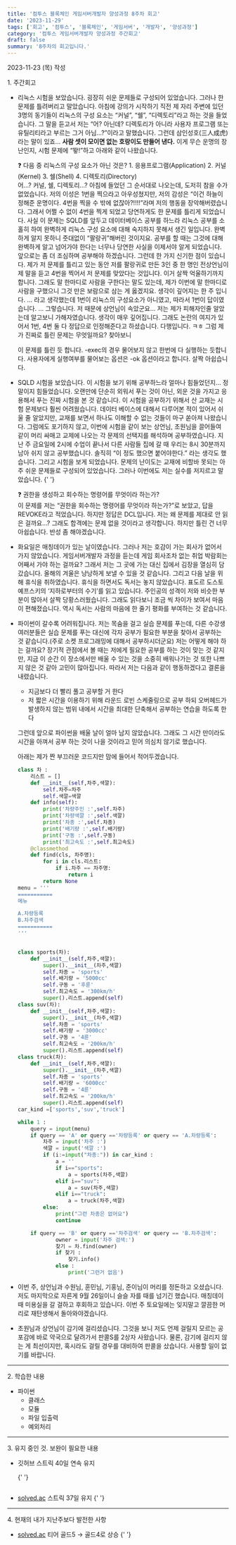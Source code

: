 ```yaml
---
title: '컴투스 블록체인 게임서버개발자 양성과정 8주차 회고'
date: '2023-11-29'
tags: ['회고', '컴투스', '블록체인', '게임서버', '개발자', '양성과정']
category: '컴투스 게임서버개발자 양성과정 주간회고'
draft: false
summary: '8주차의 회고입니다.'
---
```


2023-11-23 (목) 작성

<BackColorh1 color="mint">1. 주간회고</BackColorh1>

- 리눅스 시험을 보았습니다. 굉장히 쉬운 문제들로
  구성되어 있었습니다. 그러나 한 문제를 틀려버리고 말았습니다. 아침에 강의가 시작하기 직전 제 자리
  주변에 있던 3명의 동기들이 리눅스의 구성 요소는 “커널”, “쉘”, “디렉토리”라고 하는 것을 들었습니다.
  그 말을 듣고서 저는 “어? 아닌데? 디렉토리가 아니라 사용자 프로그램 또는 유틸리티라고 부르는 그거
  아님…?”이라고 말했습니다. 그런데 삼인성호(三人成虎)라는 말이 있죠… **사람 셋이 모이면 없는 호랑이도
  만들어 낸다.** 이게 무슨 운명의 장난인지, 시험 문제에 “뙇!”하고 아래와 같이 나왔습니다.

  <aside>
    ❓ 다음 중 리눅스의 구성 요소가 아닌 것은? 1. 응용프로그램(Application) 2. 커널(Kernel) 3.
    쉘(Shell) 4. 디렉토리(Directory)
  </aside>
  어…? 커널, 쉘, 디렉토리…? 아침에 들었던 그 순서대로 나오는데, 도저히 참을 수가 없었습니다. 저의 이성은
  1번을 찍으라고 아우성쳤지만, 저의 감성은 “이건 하늘이 정해준 운명이다. 4번을 찍을 수 밖에 없잖아?!!!!”라며
  저의 행동을 장악해버렸습니다. 그래서 어쩔 수 없이 4번을 찍게 되었고 당연하게도 한 문제를 틀리게 되었습니다.
  사실 이 문제는 SQLD를 앞두고 데이터베이스 공부를 하느라 리눅스 공부를 소홀히 하여 완벽하게 리눅스 구성
  요소에 대해 숙지하지 못해서 생긴 일입니다. 완벽하게 알지 못하니 줏대없이 “팔랑귀”해버린 것이지요. 공부를
  할 때는 그것에 대해 완벽하게 알고 넘어가야 한다는 너무나 당연한 사실을 이제서야 알게 되었습니다. 앞으로는
  좀 더 조심하며 공부해야 하겠습니다. 그런데 한 가지 신기한 점이 있습니다. 제가 저 문제를 틀리고 있는
  동안 저를 팔랑귀로 만든 3인 중 한 명인 전상언님이 제 말을 듣고 4번을 찍어서 저 문제를 맞았다는 것입니다.
  이거 살짝 억울하기까지 합니다. 그래도 말 한마디로 사람을 구한다는 말도 있는데, 제가 이번에 말 한마디로
  사람을 구했으니 그것 만은 보람으로 삼는 게 옳겠지요. 생각이 깊어지는 한 주 입니다. … 라고 생각했는데
  1번이 리눅스의 구성요소가 아니였고, 따라서 1번이 답이였습니다. … 그렇습니다. 저 때문에 상언님이 속았군요…
  저는 제가 피해자인줄 알았는데 알고보니 가해자였습니다. 생각이 매우 깊어집니다. 그래도 논란의 여지가
  있어서 1번, 4번 둘 다 정답으로 인정해준다고 하셨습니다. 다행입니다. ㅋㅎ 그럼 제가 진짜로 틀린 문제는
  무엇일까요? 찾아보니
  <Image alt="" src="/static/images/reminiscence/14.png" width={800} height={800} />

  이 문제를 틀린 듯 합니다. -exec의 경우 물어보지 않고 한번에 다 실행하는 듯합니다. 사용자에게 실행여부를 물어보는 옵션은 -ok 옵션이라고 합니다. 살짝 아쉽습니다.

- SQLD 시험을 보았습니다. 이 시험을 보기 위해 공부하느라 얼마나 힘들었던지… 정말이지 힘들었습니다. 오랜만에 단순히 외워서 푸는 것이 아닌, 외운 것을 가지고 응용해서 푸는 진짜 시험을 본 것 같습니다. 이 시험을 공부하기 위해서 산 교재는 시험 문제보다 훨씬 어려웠습니다. 데이터 베이스에 대해서 다루어본 적이 있어서 쉬울 줄 알았지만, 교재를 보면서 하나도 이해할 수 없는 것들이 마구 쏟아져 나왔습니다. 그럼에도 포기하지 않고, 이번에 시험을 같이 보는 상언님, 초원님을 끌어들여 같이 머리 싸매고 교제에 나오는 각 문제의 선택지를 해석하며 공부하였습니다. 지난 주 금요일에 2시에 수업이 끝나서 다른 사람들 집에 갈 때 우리는 8시 30분까지 남아 쉬지 않고 공부했습니다. 솔직히 “이 정도 했으면 붙어야한다.” 라는 생각도 했습니다.
  그리고 시험을 보게 되었습니다. 문제의 난이도는 교재에 비할바 못되는 아주 쉬운 문제들로 구성되어 있었습니다. 그러나 이번에도 저는 실수를 저지르고 말았습니다.
  {' '}
  <aside>❓ 권한을 생성하고 회수하는 명령어를 무엇이라 하는가?</aside>이 문제를 저는 “권한을
  회수하는 명령어를 무엇이라 하는가?”로 보았고, 답을 REVOKE라고 적었습니다. 하지만 정답은 DCL입니다.
  저는 왜 문제를 제대로 안 읽은 걸까요…? 그래도 합격에는 문제 없을 것이라고 생각합니다. 하지만 틀린
  건 너무 아쉽습니다. 반성 좀 해야겠습니다.
- 화요일은 매칭데이가 있는 날이였습니다. 그러나 저는 호감이 가는 회사가 없어서 가지 않았습니다. 게임서버개발자 과정을 듣는데 게임 회사조차 없는 취업 박람회는 어째서 가야 하는 걸까요? 그래서 저는 그 곳에 가는 대신 집에서 김장을 열심히 담갔습니다. 올해의 겨울은 낭낭하게 보낼 수 있을 것 같습니다. 그리고 다음 날을 위해 휴식을 취하였습니다. 휴식을 하면서도 독서는 놓지 않았습니다. 표도르 도스토예프스키의 ‘지하로부터의 수기’를 읽고 있습니다. 주인공의 성격이 저와 비슷한 부분이 많아서 살짝 당황스러웠습니다. 그래도 읽다보니 조금 씩 차이가 보여서 마음이 편해졌습니다. 역시 독서는 사람의 마음에 한 줄기 평화를 부여하는 것 같습니다.

- 파이썬이 갈수록 어려워집니다. 저는 목숨을 걸고 실습 문제를 푸는데, 다른 수강생 여러분들은 실습 문제를 푸는 대신에 각자 공부가 필요한 부분을 찾아서 공부하는 것 같습니다.(주로 소켓 프로그래밍에 대해서 공부하시더군요) 저는 어떻게 해야 하는 걸까요? 장기적 관점에서 볼 때는 저에게 필요한 공부를 하는 것이 맞는 것 같지만, 지금 이 순간 이 장소에서만 배울 수 있는 것을 소중히 배워나가는 것 또한 나쁘지 않은 것 같아 고민이 많아집니다. 따라서 저는 다음과 같이 행동하겠다고 결론을 내렸습니다.

  - 지금보다 더 빨리 풀고 공부할 거 한다
  - 저 짧은 시간을 이용하기 위해 라운드 로빈 스케줄링으로 공부 하되 오버헤드가 발생하지 않는 범위 내에서 시간을 최대한 단축해서 공부하는 연습을 하도록 한다

  그런데 앞으로 파이썬을 배울 날이 얼마 남지 않았습니다. 그래도 그 시간 만이라도 시간을 아껴서 공부 하는 것이 나을 것이라고 믿어 의심치 않기로 했습니다.

  아래는 제가 짠 부끄러운 코드지만 맘에 들어서 적어두겠습니다.

  ```python
  class 차 :
      리스트 = []
      def __init__(self,차주,색깔):
          self.차주=차주
          self.색깔=색깔
      def info(self):
          print('차량주인 :',self.차주)
          print('차량색깔 :',self.색깔)
          print('차종 :',self.차종)
          print('배기량 :',self.배기량)
          print('구동 :',self.구동)
          print('최고속도 :',self.최고속도)
      @classmethod
      def find(cls, 차주명):
          for i in cls.리스트:
              if i.차주 == 차주명:
                  return i
          return None
  menu = '''
  ===========
  메뉴

  A.차량등록
  B.차주검색
  ===========
  '''


  class sports(차):
      def __init__(self,차주,색깔):
          super().__init__(차주,색깔)
          self.차종 = 'sports'
          self.배기량 = '5000cc'
          self.구동 = '후륜'
          self.최고속도 = '300km/h'
          super().리스트.append(self)
  class suv(차):
      def __init__(self,차주,색깔):
          super().__init__(차주,색깔)
          self.차종 = 'sports'
          self.배기량 = '3000cc'
          self.구동 = '4륜'
          self.최고속도 = '200km/h'
          super().리스트.append(self)
  class truck(차):
      def __init__(self,차주,색깔):
          super().__init__(차주,색깔)
          self.차종 = 'sports'
          self.배기량 = '6000cc'
          self.구동 = '4륜'
          self.최고속도 = '200km/h'
          super().리스트.append(self)
  car_kind =['sports','suv','truck']

  while 1 :
      query = input(menu)
      if query == 'A' or query =='차량등록' or query == 'A.차량등록':
          차주 = input('차주 :')
          색깔 = input('색깔 :')
          if (i:=input("차종:")) in car_kind :
              a = ''
              if i=="sports":
                  a = sports(차주,색깔)
              elif i=="suv":
                  a = suv(차주,색깔)
              elif i=="truck":
                  a = truck(차주,색깔)
          else:
              print("그런 차종은 없어요")
              continue

      if query == 'B' or query =='차주검색' or query == 'B.차주검색':
              owner = input('차주 검색:')
              찾기 = 차.find(owner)
              if 찾기 :
                  찾기.info()
              else :
                  print('그런거 없음')
  ```

- 이번 주, 상언님과 수원님, 훈민님, 기홍님, 준이님이 머리를 정돈하고 오셨습니다. 저도 마지막으로 자른게 9월 26일이니 슬슬 자를 때를 넘기긴 했습니다. 매칭데이 때 미용실을 갈 걸하고 후회하고 있습니다. 이번 주 토요일에는 잊지말고 깔끔한 머리로 재탄생해서 돌아와야겠습니다.

- 초원님과 상언님이 감기에 걸리셨습니다. 그것을 보니 저도 언제 걸릴지 모르는 공포감에 바로 약국으로 달려가서 판콜S를 2상자 사왔습니다. 물론, 감기에 걸리지 않는 게 최선이지만, 혹시라도 걸릴 경우를 대비하여 판콜을 샀습니다. 사용할 일이 없기를 바랍니다.
  <Image alt="" src="/static/images/reminiscence/15.png" width={800} height={800} />

---

<BackColorh1 color="mint">2. 학습한 내용</BackColorh1>

- 파이썬
  - 클래스
  - 모듈
  - 파일 입출력
  - 예외처리

---

<BackColorh1 color="mint">3. 유지 중인 것. 보완이 필요한 내용</BackColorh1>

- 깃허브 스트릭 40일 연속 유지

  {' '}

  <Image alt="" src="/static/images/reminiscence/16.png" width={800} height={800} />

- [solved.ac](http://solved.ac) 스트릭 37일 유지
  {' '}
  <Image alt="" src="/static/images/reminiscence/17.png" width={800} height={800} />

---

<BackColorh1 color="mint">4. 현재의 내가 지난주보다 발전한 사항</BackColorh1>

- [solved.ac](http://solved.ac) 티어 골드5 → 골드4로 상승
  {' '}
  <Image alt="" src="/static/images/reminiscence/18.png" width={800} height={800} />
